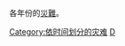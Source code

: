 各年份的[[災難|災難]]。
{{Commonscat|Disasters by year}}

[[Category:依时间划分的灾难|Category:依时间划分的灾难]]
[[Category:各年份事件|D]]
